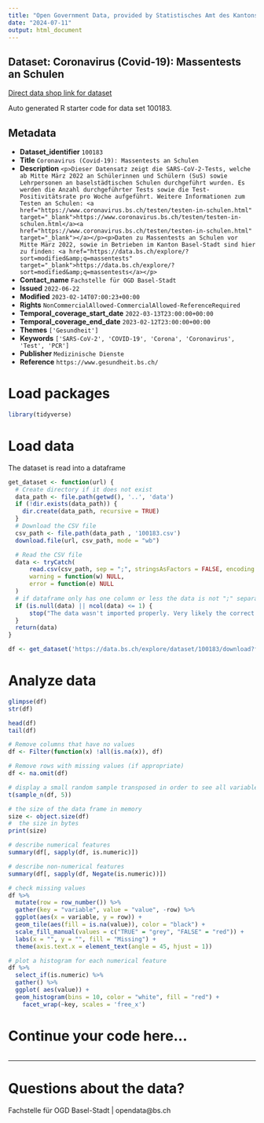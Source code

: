 ```yaml
---
title: "Open Government Data, provided by Statistisches Amt des Kantons Basel-Stadt - Fachstelle OGD"
date: "2024-07-11"
output: html_document
---
```


## Dataset: Coronavirus (Covid-19): Massentests an Schulen

[Direct data shop link for dataset](https://data.bs.ch/explore/dataset/100183)

Auto generated R starter code for data set 100183.

## Metadata

- **Dataset_identifier** `100183`
- **Title** `Coronavirus (Covid-19): Massentests an Schulen`
- **Description** `<p>Dieser Datensatz zeigt die SARS-CoV-2-Tests, welche ab Mitte März 2022 an Schülerinnen und Schülern (SuS) sowie Lehrpersonen an baselstädtischen Schulen durchgeführt wurden. Es werden die Anzahl durchgeführter Tests sowie die Test-Positivitätsrate pro Woche aufgeführt. Weitere Informationen zum Testen an Schulen: <a href="https://www.coronavirus.bs.ch/testen/testen-in-schulen.html" target="_blank">https://www.coronavirus.bs.ch/testen/testen-in-schulen.html</a><a href="https://www.coronavirus.bs.ch/testen/testen-in-schulen.html" target="_blank"></a></p><p>Daten zu Massentests an Schulen vor Mitte März 2022, sowie in Betrieben im Kanton Basel-Stadt sind hier zu finden: <a href="https://data.bs.ch/explore/?sort=modified&amp;q=massentests" target="_blank">https://data.bs.ch/explore/?sort=modified&amp;q=massentests</a></p>`
- **Contact_name** `Fachstelle für OGD Basel-Stadt`
- **Issued** `2022-06-22`
- **Modified** `2023-02-14T07:00:23+00:00`
- **Rights** `NonCommercialAllowed-CommercialAllowed-ReferenceRequired`
- **Temporal_coverage_start_date** `2022-03-13T23:00:00+00:00`
- **Temporal_coverage_end_date** `2023-02-12T23:00:00+00:00`
- **Themes** `['Gesundheit']`
- **Keywords** `['SARS-CoV-2', 'COVID-19', 'Corona', 'Coronavirus', 'Test', 'PCR']`
- **Publisher** `Medizinische Dienste`
- **Reference** `https://www.gesundheit.bs.ch/`


# Load packages

```r

library(tidyverse)
```

# Load data

The dataset is read into a dataframe

```r
get_dataset <- function(url) {
  # Create directory if it does not exist
  data_path <- file.path(getwd(), '..', 'data')
  if (!dir.exists(data_path)) {
    dir.create(data_path, recursive = TRUE)
  }
  # Download the CSV file
  csv_path <- file.path(data_path , '100183.csv')
  download.file(url, csv_path, mode = "wb")

  # Read the CSV file
  data <- tryCatch(
      read.csv(csv_path, sep = ";", stringsAsFactors = FALSE, encoding = "UTF-8"),
      warning = function(w) NULL,
      error = function(e) NULL
  )
  # if dataframe only has one column or less the data is not ";" separated
  if (is.null(data) || ncol(data) <= 1) {
      stop("The data wasn't imported properly. Very likely the correct separator couldn't be found.\nPlease check the dataset manually and adjust the code.")
  }
  return(data)
}
```

```r

df <- get_dataset('https://data.bs.ch/explore/dataset/100183/download?format=csv&timezone=Europe%2FZurich')

```

# Analyze data

```r

glimpse(df)
str(df)

head(df)
tail(df)

```

```r
# Remove columns that have no values
df <- Filter(function(x) !all(is.na(x)), df)

# Remove rows with missing values (if appropriate)
df <- na.omit(df)
```

```r
# display a small random sample transposed in order to see all variables
t(sample_n(df, 5))
```

```r
# the size of the data frame in memory
size <- object.size(df)
#  the size in bytes
print(size)
```

```r
# describe numerical features
summary(df[, sapply(df, is.numeric)])
```

```r
# describe non-numerical features
summary(df[, sapply(df, Negate(is.numeric))])
```

```r
# check missing values
df %>%
  mutate(row = row_number()) %>%
  gather(key = "variable", value = "value", -row) %>%
  ggplot(aes(x = variable, y = row)) +
  geom_tile(aes(fill = is.na(value)), color = "black") +
  scale_fill_manual(values = c("TRUE" = "grey", "FALSE" = "red")) +
  labs(x = "", y = "", fill = "Missing") +
  theme(axis.text.x = element_text(angle = 45, hjust = 1))
```

```r
# plot a histogram for each numerical feature
df %>%
  select_if(is.numeric) %>%
  gather() %>%
  ggplot( aes(value)) +
  geom_histogram(bins = 10, color = "white", fill = "red") +
    facet_wrap(~key, scales = 'free_x')
```

# Continue your code here...

```r

```
------------------------------------------------------------------------

# Questions about the data?

Fachstelle für OGD Basel-Stadt | opendata@bs.ch
